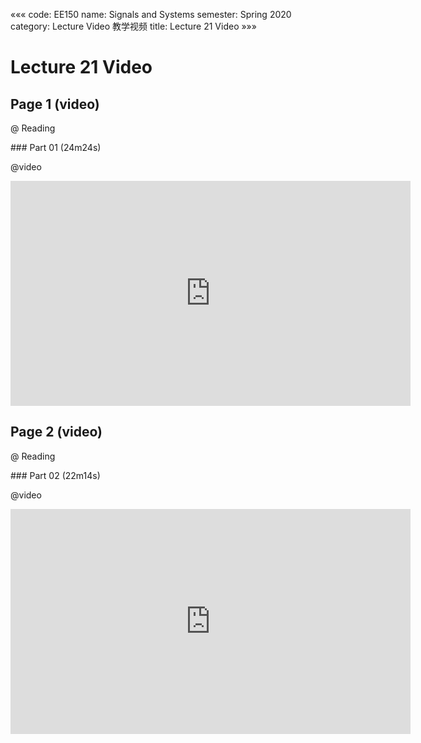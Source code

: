 «««
code: EE150
name: Signals and Systems
semester: Spring 2020
category: Lecture Video 教学视频
title: Lecture 21 Video
»»»

# Lecture 21 Video

## Page 1 (video)

@ Reading

<div class="markdown-body">
### Part 01 (24m24s)
</div>

@video

<iframe src="https://watchsb.com/e/zc3s4c7sh4pe.html" frameborder=0 marginwidth=0 marginheight=0 scrolling=no width=640 height=360 allowfullscreen></iframe>


## Page 2 (video)

@ Reading

<div class="markdown-body">
### Part 02 (22m14s)
</div>

@video

<iframe src="https://watchsb.com/e/tgpynjmmrhpu.html" frameborder=0 marginwidth=0 marginheight=0 scrolling=no width=640 height=360 allowfullscreen></iframe>


